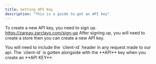 ```yaml
---
title: Getting API Key
description: "This is a guide to get an API key"
---
```


To create a new API key, you need to sign up. https://zarpay.zarclays.com/sign-up After signing up, you will need to create a store then you can create a new API key.

<Note>
You will need to include the `client-id` header in any request made to our api. The `client-id` is gotten alongside with the **API** key when you create an **API KEY**

</Note>
